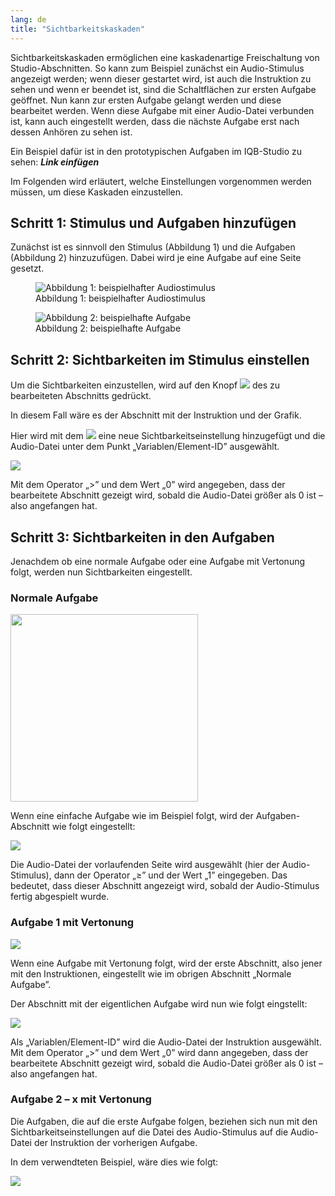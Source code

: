 ```yaml
---
lang: de
title: "Sichtbarkeitskaskaden"
---
```


Sichtbarkeitskaskaden ermöglichen eine kaskadenartige Freischaltung von Studio-Abschnitten. So kann zum Beispiel zunächst ein Audio-Stimulus angezeigt werden; wenn dieser gestartet wird, ist auch die Instruktion zu sehen und wenn er beendet ist, sind die Schaltflächen zur ersten Aufgabe geöffnet. Nun kann zur ersten Aufgabe gelangt werden und diese bearbeitet werden. Wenn diese Aufgabe mit einer Audio-Datei verbunden ist, kann auch eingestellt werden, dass die nächste Aufgabe erst nach dessen Anhören zu sehen ist. 

Ein Beispiel dafür ist in den prototypischen Aufgaben im IQB-Studio zu sehen: ***Link einfügen***

Im Folgenden wird erläutert, welche Einstellungen vorgenommen werden müssen, um diese Kaskaden einzustellen.

## Schritt 1: Stimulus und Aufgaben hinzufügen

Zunächst ist es sinnvoll den Stimulus (Abbildung 1) und die Aufgaben (Abbildung 2) hinzuzufügen. Dabei wird je eine Aufgabe auf eine Seite gesetzt.

::: {layout-ncol=2 layout-valign="bottom"}

![Abbildung 1: beispielhafter Audiostimulus](Grafiken/Sichtbarkeiten_ST.png)

![Abbildung 2: beispielhafte Aufgabe](Grafiken/Sichtbarkeiten_Aufgabe.png)

:::

## Schritt 2: Sichtbarkeiten im Stimulus einstellen

Um die Sichtbarkeiten einzustellen, wird auf den Knopf ![](Grafiken/Sichtbarkeit_Button_Grafik.png) des zu bearbeiteten Abschnitts gedrückt.

In diesem Fall wäre es der Abschnitt mit der Instruktion und der Grafik.

Hier wird mit dem ![](Grafiken/Sichtbarkeiten_Plus.png) eine neue Sichtbarkeitseinstellung hinzugefügt und die Audio-Datei unter dem Punkt „Variablen/Element-ID” ausgewählt.

![](Grafiken/Sichtbarkeiten_Main_Grafik.png)

Mit dem Operator „>” und dem Wert „0” wird angegeben, dass der bearbeitete Abschnitt gezeigt wird, sobald die Audio-Datei größer als 0 ist – also angefangen hat.

## Schritt 3: Sichtbarkeiten in den Aufgaben

Jenachdem ob eine normale Aufgabe oder eine Aufgabe mit Vertonung folgt, werden nun Sichtbarkeiten eingestellt.

### Normale Aufgabe

![](Grafiken/Sichtbarkeiten_MC_Grafik.png){width=300}

Wenn eine einfache Aufgabe wie im Beispiel folgt, wird der Aufgaben-Abschnitt wie folgt eingestellt:

![](Grafiken/Sichtbarkeiten_Normal_Grafik.png)

Die Audio-Datei der vorlaufenden Seite wird ausgewählt (hier der Audio-Stimulus), dann der Operator „≥” und der Wert „1” eingegeben. Das bedeutet, dass dieser Abschnitt angezeigt wird, sobald der Audio-Stimulus fertig abgespielt wurde.

### Aufgabe 1 mit Vertonung

![](Grafiken/Sichtbarkeiten_Aufgabe.png)

Wenn eine Aufgabe mit Vertonung folgt, wird der erste Abschnitt, also jener mit den Instruktionen, eingestellt wie im obrigen Abschnitt „Normale Aufgabe”.

Der Abschnitt mit der eigentlichen Aufgabe wird nun wie folgt eingstellt:

![](Grafiken/Sichtbarkeitseinstellung_AUfgabe.png)

Als „Variablen/Element-ID” wird die Audio-Datei der Instruktion ausgewählt. Mit dem Operator „>” und dem Wert „0” wird dann angegeben, dass der bearbeitete Abschnitt gezeigt wird, sobald die Audio-Datei größer als 0 ist – also angefangen hat.

### Aufgabe 2 – x mit Vertonung

Die Aufgaben, die auf die erste Aufgabe folgen, beziehen sich nun mit den Sichtbarkeitseinstellungen auf die Datei des Audio-Stimulus auf die Audio-Datei der Instruktion der vorherigen Aufgabe. 

In dem verwendteten Beispiel, wäre dies wie folgt:

![](Grafiken/Sichtbarkeit_Aufgabe_zwei_Grafik.png)